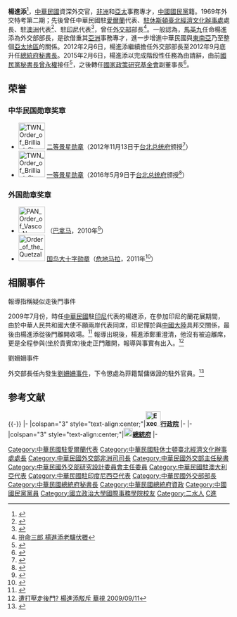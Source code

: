 {{Infobox_Prime_Minister
| name = 楊進添
| image = Voa_chinese_Yang_Chin-tien_15Sept09.jpg
| width = 200px
| order = {{ROC}}第31任[[中華民國總統府秘書長|總統府秘書長]]
| term_start = 2012年9月27日
| term_end =  2015年2月12日
| president = [[馬英九|馬英九]]
| predecessor = [[曾永權|曾永權]]
| successor =  曾永權
| order2 = {{ROC}}第20任[[中華民國外交部|外交部]]部長
| term_start2 = 2009年9月10日
| term_end2 = 2012年9月27日
| president2 = 馬英九
| premierroc2 = [[吳敦義|吳敦義]]<br>[[陳冲_(臺灣)|陳冲]]
| predecessor2 = [[歐鴻鍊|歐鴻鍊]]
| successor2 = [[林永樂|林永樂]]
| native place = 
| nationality = {{ROC}}
| birth_date = {{birth date and age|1942|7|1}}
| birth_place  ={{TWN-JPN}}[[臺中州|臺中州]][[員林郡|員林郡]][[二水庄|二水庄]]
| nationality = {{JPN-EMP}}（1942年–1945年）<br>{{ROC}}（1945年至今）
| party ={{kmt}}
| sex =男 
| educate = 
*[[國立政治大學|國立政治大學]]外交學系畢業<br>{{Color|blue|}}
*民國五十八年特種考試外交領事人員考試<br>{{Color|blue|}}
*中華民國外交領事人員專業講習第2期<br>{{Color|blue|}}
| past =
*外交部科員<br>{{Color|blue|(1969年-1974年)}}
*駐賴索托<br>{{Color|blue|(1974年-1983年)}}
*外交部歐洲司科長<br>{{Color|blue|(1983年-1984年)}}
*外交部秘書處秘書<br>{{Color|blue|(1984年-1986年)}}
*外交部專門委員<br>{{Color|blue|(1986年-1988年)}}
*駐愛爾蘭代表<br>{{Color|blue|(1988年-1991年)}}
*駐休士頓辦事處處長<br>{{Color|blue|(1991年-1995年)}}
*外交部非洲司長<br>{{Color|blue|(1995年-1999年)}}
*外交部主任秘書<br>{{Color|blue|(1999年-2000年9月4日)}}
*外交部研究設計委員會主任委員<br>{{Color|blue|(1999年-2000年9月4日)}}
*駐澳大利亞代表處代表<br>{{Color|blue|(2000年9月5日-2005年12月17日)}}
*[[外交部外交領事人員講習所|外交部外交領事人員講習所]]所長<br>{{Color|blue|(2005年12月-2007年)}}
*駐印度尼西亞代表處代表<br>{{Color|blue|(2007年-2009年)}}
*外交部部長<br>{{Color|blue|(2009年9月10日-2012年9月27日)}}
*總統府秘書長<br>{{Color|blue|(2012年9月27日-2015年2月12日)}}
*[[國家政策研究基金會|國家政策研究基金會]]副董事長<br>{{Color|blue|(2015年2月10日-現任)}}
}}

'''楊進添'''{{BD|1942年|7月1日|catIdx=Y楊}}<ref>{{Cite web |url=http://www.ey.gov.tw/ct.asp?xItem=59646&ctNode=983&mp=1 |title=行政院全球資訊網 |access-date=2009-09-11 |archive-url=https://web.archive.org/web/20101204095504/http://www.ey.gov.tw/ct.asp?xItem=59646&ctNode=983&mp=1 |archive-date=2010-12-04 |dead-url=yes }}</ref>，[[中華民國|中華民國]]資深外交官，[[非洲|非洲]]和[[亞太區|亞太]]事務專才，[[中國國民黨|中國國民黨]]籍。1969年外交特考第二期；先後曾任中華民國駐[[愛爾蘭|愛爾蘭]]代表、[[駐休斯頓臺北經濟文化辦事處|駐休斯頓臺北經濟文化辦事處]]處長、駐[[澳洲|澳洲]]代表<ref>{{Cite web |url=http://www.epochtimes.com/b5/5/12/7/n1146425.htm |title=雪梨僑界舉辦楊進添代表榮調歡送餐會 |access-date=2009-09-09 |archive-date=2020-10-31 |archive-url=https://web.archive.org/web/20201031055532/https://www.epochtimes.com/b5/5/12/7/n1146425.htm |dead-url=no }}</ref>、駐[[印尼|印尼]]代表<ref>{{Cite web |url=http://www.im.tv/Blog/2980607/219743 |title=駐印尼代表盼尤多約諾新任期強化印台關係 |accessdate=2009-09-09 |archive-date=2012-02-25 |archive-url=https://web.archive.org/web/20120225082223/http://www.im.tv/Blog/2980607/219743 |dead-url=no }}</ref>，曾任[[中華民國外交部|外交部]]部長<ref>[http://cwacan.blogspot.com/2009/09/blog-post_13.html 拚命三郎 楊進添老驥伏櫪]</ref>。一般認為，[[馬英九|馬英九]]任命楊進添為外交部部長，是欲借重其[[亞洲|亞洲]]事務專才，進一步增進中華民國與[[東南亞|東南亞]]乃至整個[[亞太地區|亞太地區]]的關係。2012年2月6日，楊進添繼續擔任外交部部長至2012年9月底升任[[中華民國總統府秘書長|總統府秘書長]]。2015年2月6日，楊進添以完成階段性任務為由請辭，由前[[中國國民黨秘書長|國民黨秘書長]][[曾永權|曾永權]]接任<ref>{{Cite web |url=http://news.ltn.com.tw/news/politics/breakingnews/1226440 |title=總統府秘書長楊進添請辭獲准 曾永權接任 |access-date=2016-01-05 |archive-date=2020-10-25 |archive-url=https://web.archive.org/web/20201025033252/https://news.ltn.com.tw/news/politics/breakingnews/1226440 |dead-url=no }}</ref>，之後轉任[[國家政策研究基金會|國家政策研究基金會]]副董事長<ref>{{Cite web |url=http://www.chinatimes.com/realtimenews/20150210003037-260407 |title=尹啟銘任智庫執行長 楊進添接副董事長 |access-date=2016-01-05 |archive-date=2019-05-22 |archive-url=https://web.archive.org/web/20190522085250/https://www.chinatimes.com/realtimenews/20150210003037-260407 |dead-url=no }}</ref>。

==荣誉==
===中华民国勋章奖章===
*[[File:TWN_Order_of_Brilliant_Star_2Class_BAR.svg|60px]] [[景星勋章|二等景星勋章]]（2012年11月13日于[[台北市|台北]][[总统府_(台湾)|总统府]]颁授<ref>{{Cite web |url=https://www.president.gov.tw/NEWS/17164 |title=總統授勳國家安全會議前秘書長胡為真、外交部前部長楊進添及前駐美國大使袁健生 |access-date=2021-10-27 |archive-date=2021-10-28 |archive-url=https://web.archive.org/web/20211028191622/https://www.president.gov.tw/NEWS/17164 |dead-url=no }}</ref>）
* [[File:TWN_Order_of_Brilliant_Star_1Class_BAR.svg|60px]] [[景星勋章|一等景星勋章]]（2016年5月9日于[[台北市|台北]][[总统府_(台湾)|总统府]]颁授<ref>{{cite web |url=https://www.president.gov.tw/NEWS/20413 |title=總統主持贈勳典禮-副總統吳敦義等11人 |publisher=中华民国总统府 |date=2016-05-09 |accessdate=2021-08-24 |archive-date=2019-05-05 |archive-url=https://web.archive.org/web/20190505155329/https://www.president.gov.tw/NEWS/20413 |dead-url=no }}</ref>）

===外国勋章奖章===
* [[File:PAN_Order_of_Vasco_Nunez_de_Balboa_-_Grand_Cross_BAR.png|60px]] {{link-es|巴尔沃亚大十字勋章|Orden de Vasco Núñez de Balboa}}（[[巴拿马|巴拿马]]，2010年<ref name=九十九年>{{cite web |url=https://multilingual.mofa.gov.tw/web/web_UTF-8/almanac/almanac2010/6.13.pdf |title=中華民國九十九年外交年鑒 附錄十三：國內外贈勳及受勳一覽表 |publisher=[[中华民国外交部|中华民国外交部]] |date=2012-04 |accessdate=2021-12-20 |archive-date=2021-12-20 |archive-url=https://web.archive.org/web/20211220051929/https://multilingual.mofa.gov.tw/web/web_UTF-8/almanac/almanac2010/6.13.pdf |dead-url=no }}</ref>）
* [[File:Order_of_the_Quetzal_-_Grand_Cross_(Guatemala)_-_ribbon_bar.png|60px]] [[国鸟勋章|国鸟大十字勋章]]（[[危地马拉|危地马拉]]，2011年<ref name=一百年>{{cite web |url=https://multilingual.mofa.gov.tw/web/web_UTF-8/almanac/almanac2011/6.13.pdf |title=中華民國一百年外交年鑒 附錄十三：國內外贈勳及受勳一覽表 |publisher=[[中华民国外交部|中华民国外交部]] |date=2012-12 |accessdate=2021-12-20 |archive-date=2021-12-20 |archive-url=https://web.archive.org/web/20211220050717/https://multilingual.mofa.gov.tw/web/web_UTF-8/almanac/almanac2011/6.13.pdf |dead-url=no }}</ref>）

== 相關事件 ==
;報導指稱疑似走後門事件
2009年7月份，時任[[中華民國|中華民國]]駐[[印尼|印尼]]代表的楊進添，在參加印尼的蘭花展期間，由於中華人民共和國大使不願兩岸代表同席，印尼憚於與[[中國大陸|中國大陸]]具邦交關係，最後由楊進添從後門離開收場。<ref>{{Cite web |url=http://www.libertytimes.com.tw/2009/new/jul/27/today-p6.htm |title=中施壓 我印尼代表走後門離場 自由電子報 2009-7-27 |access-date=2009-09-10 |archive-date=2013-11-19 |archive-url=https://web.archive.org/web/20131119154937/http://www.libertytimes.com.tw/2009/new/jul/27/today-p6.htm |dead-url=no }}</ref>
報導出現後，楊進添鄭重澄清，他沒有被迫離席，更是全程參與(坐於貴賓席)後走正門離開，報導與事實有出入。<ref>[http://news.cts.com.tw/udn/politics/200909/200909110315254.html  遭打壓走後門? 楊進添駁斥 華視 2009/09/11]{{dead link|date=2018年3月 |bot=InternetArchiveBot |fix-attempted=yes }}
</ref>

;劉姍姍事件
外交部長任內發生[[劉姍姍事件|劉姍姍事件]]，下令懲處為菲籍幫傭做證的駐外官員。<ref>{{Cite web |url=http://tw.nextmedia.com/animation/iplayer/msecid/1/type/Today/ArtID/33813284/TVID/29149/issueid/20111114 |title=劉姍姍案 外長挨批護短 |access-date=2011-11-22 |archive-url=https://web.archive.org/web/20111115214330/http://tw.nextmedia.com/animation/iplayer/msecid/1/type/Today/ArtID/33813284/TVID/29149/issueid/20111114 |archive-date=2011-11-15 |dead-url=yes }}</ref>

==参考文献==
{{commons cat|Timothy Yang}}
{{Reflist}}

{{-}}
{{start box}}
{{s-gov|roc}}
|-
|colspan="3" style="text-align:center;"|'''[[File:Executive_Yuan,ROC_LOGO.svg|34px]][[行政院|行政院]]'''
|-
{{s-before|[[歐鴻鍊|歐鴻鍊]]}}
{{s-title|[[中華民國外交部|外交部部長]]<small><br>第二十任<br>2009年9月10日－2012年9月27日}}
{{s-after|[[林永樂|林永樂]]}}
|-
|colspan="3" style="text-align:center;"|'''[[File:Emblem_of_Office_of_the_President_ROC.svg|20px]][[總統府|總統府]]'''
|-
{{s-before|[[曾永權|曾永權]]}}
{{s-title|[[總統府秘書長|總統府秘書長]]<small><br>第三十一任<br>2012年9月27日－2015年2月12日}}
{{s-after|[[曾永權|曾永權]]}}
{{end box}}

{{中華民國總統府秘書長}}
{{中華民國外交部長}}
{{中華民國總統府資政}}
{{吳敦義內閣}}

{{DEFAULTSORT:Yang楊}}
[[Category:中華民國駐愛爾蘭代表|Category:中華民國駐愛爾蘭代表]]
[[Category:中華民國駐休士頓臺北經濟文化辦事處處長|Category:中華民國駐休士頓臺北經濟文化辦事處處長]]
[[Category:中華民國外交部非洲司司長|Category:中華民國外交部非洲司司長]]
[[Category:中華民國外交部主任秘書|Category:中華民國外交部主任秘書]]
[[Category:中華民國外交部研究設計委員會主任委員|Category:中華民國外交部研究設計委員會主任委員]]
[[Category:中華民國駐澳大利亞代表|Category:中華民國駐澳大利亞代表]]
[[Category:中華民國駐印度尼西亞代表|Category:中華民國駐印度尼西亞代表]]
[[Category:中華民國外交部部長|Category:中華民國外交部部長]]
[[Category:中華民國總統府秘書長|Category:中華民國總統府秘書長]]
[[Category:中華民國總統府資政|Category:中華民國總統府資政]]
[[Category:中國國民黨黨員|Category:中國國民黨黨員]]
[[Category:國立政治大學國際事務學院校友|Category:國立政治大學國際事務學院校友]]
[[Category:二水人|Category:二水人]]
[[Category:楊姓|C進]]